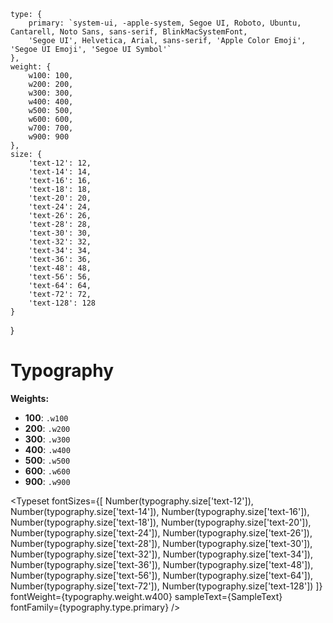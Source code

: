 
<Meta title="Foundations/Typography" />

<style>{`
`}</style>

    type: {
        primary: `system-ui, -apple-system, Segoe UI, Roboto, Ubuntu, Cantarell, Noto Sans, sans-serif, BlinkMacSystemFont,
        'Segoe UI', Helvetica, Arial, sans-serif, 'Apple Color Emoji', 'Segoe UI Emoji', 'Segoe UI Symbol'`
    },
    weight: {
        w100: 100,
        w200: 200,
        w300: 300,
        w400: 400,
        w500: 500,
        w600: 600,
        w700: 700,
        w900: 900
    },
    size: {
        'text-12': 12,
        'text-14': 14,
        'text-16': 16,
        'text-18': 18,
        'text-20': 20,
        'text-24': 24,
        'text-26': 26,
        'text-28': 28,
        'text-30': 30,
        'text-32': 32,
        'text-34': 34,
        'text-36': 36,
        'text-48': 48,
        'text-56': 56,
        'text-64': 64,
        'text-72': 72,
        'text-128': 128
    }
}


# Typography

**Weights:**

-   **100**: `.w100`
-   **200**: `.w200`
-   **300**: `.w300`
-   **400**: `.w400`
-   **500**: `.w500`
-   **600**: `.w600`
-   **900**: `.w900`

<Typeset
    fontSizes={[
        Number(typography.size['text-12']),
        Number(typography.size['text-14']),
        Number(typography.size['text-16']),
        Number(typography.size['text-18']),
        Number(typography.size['text-20']),
        Number(typography.size['text-24']),
        Number(typography.size['text-26']),
        Number(typography.size['text-28']),
        Number(typography.size['text-30']),
        Number(typography.size['text-32']),
        Number(typography.size['text-34']),
        Number(typography.size['text-36']),
        Number(typography.size['text-48']),
        Number(typography.size['text-56']),
        Number(typography.size['text-64']),
        Number(typography.size['text-72']),
        Number(typography.size['text-128'])
    ]}
    fontWeight={typography.weight.w400}
    sampleText={SampleText}
    fontFamily={typography.type.primary}
/>
